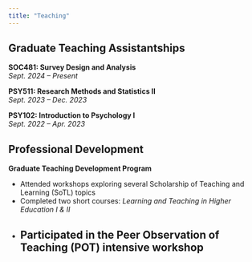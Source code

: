 ```yaml
---
title: "Teaching"
---
```


## Graduate Teaching Assistantships

**SOC481: Survey Design and Analysis**  
  *Sept. 2024 – Present*

**PSY511: Research Methods and Statistics II**  
  *Sept. 2023 – Dec. 2023*

**PSY102: Introduction to Psychology I**  
  *Sept. 2022 – Apr. 2023*

## Professional Development

**Graduate Teaching Development Program**  

- Attended workshops exploring several Scholarship of Teaching and Learning (SoTL) topics
- Completed two short courses: *Learning and Teaching in Higher Education I & II*
- Participated in the Peer Observation of Teaching (POT) intensive workshop
---
